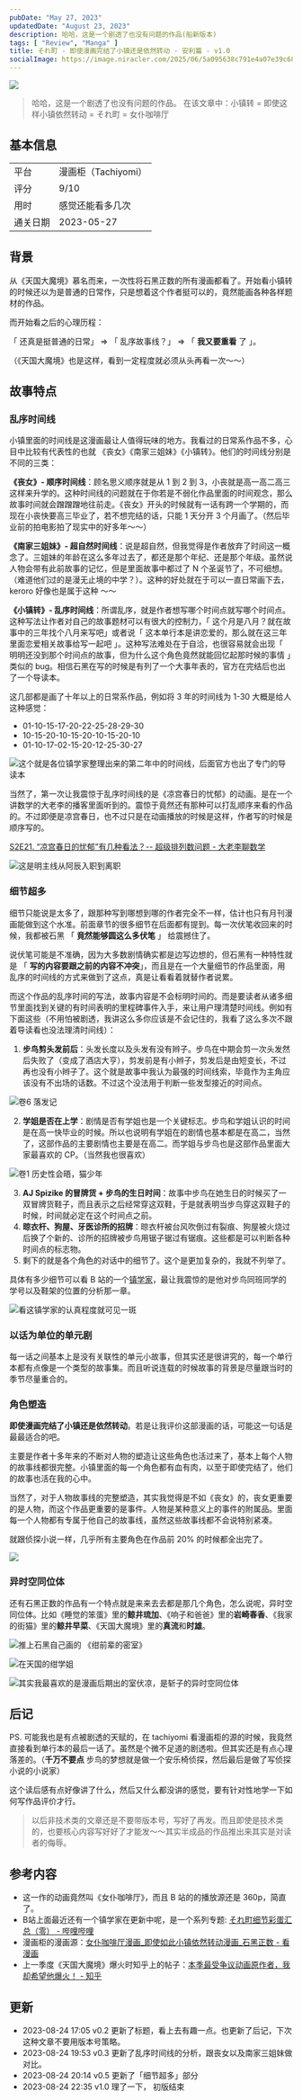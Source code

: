 ```yaml
---
pubDate: "May 27, 2023"
updatedDate: "August 23, 2023"
description: 哈哈，这是一个剧透了也没有问题的作品(船新版本)
tags: [ "Review", "Manga" ]
title: それ町 - 即使漫画完结了小镇还是依然转动 - 安利篇 - v1.0
socialImage: https://image.niracler.com/2025/06/5a095638c791e4a07e39c68f65926b32.png
---
```



![](https://image.niracler.com/2025/06/5a095638c791e4a07e39c68f65926b32.png)

> 哈哈，这是一个剧透了也没有问题的作品。
> 在该文章中：小镇转 = 即使这样小镇依然转动 = それ町 = 女仆咖啡厅

## 基本信息

|      |           |
| ---- | --------- |
| 平台   | 漫画柜（Tachiyomi） |
| 评分   | 9/10      |
| 用时   | 感觉还能看多几次    |
| 通关日期 |     2023-05-27       |

## 背景

从《天国大魔境》慕名而来，一次性将石黑正数的所有漫画都看了。开始看小镇转的时候还以为是普通的日常作，只是想着这个作者挺可以的，竟然能画各种各样题材的作品。

而开始看之后的心理历程：

「 还真是挺普通的日常」 => 「 乱序故事线？」 => 「 **我又要重看** 了 」。

（<Spoiler>《天国大魔境》也是这样，看到一定程度就必须从头再看一次～～</Spoiler>）

## 故事特点

### 乱序时间线

小镇里面的时间线是这漫画最让人值得玩味的地方。我看过的日常系作品不多，心目中比较有代表性的也就 《丧女》《南家三姐妹》《小镇转》。他们的时间线分别是不同的三类：

**《丧女》- 顺序时间线**：顾名思义顺序就是从 1 到 2 到 3，小丧就是高一高二高三这样来升学的。这种时间线的问题就在于你若是不弱化作品里面的时间观念，那么故事时间就会蹭蹭蹭地往前走。《丧女》开头的时候就有一话有跨一个学期的，而现在小丧快要高三毕业了，若不想完结的话，只能 1 天分开 3 个月画了。（然后毕业前的拍电影拍了现实中的好多年～～）

**《南家三姐妹》- 超自然时间线**：说是超自然，但我觉得是作者放弃了时间这一概念了。三姐妹的年龄在这么多年过去了，都还是那个年纪、还是那个年级。虽然说人物会带有此前故事的记忆，但是里面故事中都过了 N 个圣诞节了，不可细想。（<Spoiler>难道他们过的是漫无止境的中学？</Spoiler>）。这种的好处就在于可以一直日常画下去，keroro 好像也是属于这种 ～～

**《小镇转》- 乱序时间线**：所谓乱序，就是作者想写哪个时间点就写哪个时间点。这种写法让作者对自己的故事题材可以有很大的控制力，「 这个月是八月？就在故事中的三年找个八月来写吧」或者说「 这本单行本是讲恋爱的，那么就在这三年里面恋爱相关故事给写一起吧 」。这种写法难处在于自洽，也很容易就会出现「 明明还没到那个时间点的故事，但为什么这个角色竟然就能回忆起那时候的事情 」类似的 bug。相信石黑在写的时候是有列了一个大事年表的，官方在完结后也出了一个导读本。

这几部都是画了十年以上的日常系作品，例如将 3 年的时间线为 1-30 大概是给人这种感觉：

- 01-10-15-17-20-22-25-28-29-30
- 10-15-20-10-15-20-10-15-20-10
- 01-10-17-02-15-20-12-25-30-27

![这个就是各位镇学家整理出来的第二年中的时间线，后面官方也出了专门的导读本](https://image.niracler.com/2025/06/72cf1eb96b6581fc6fae34919dac4775.png)

当然了，第一次让我震惊于乱序时间线的是《凉宫春日的忧郁》的动画。是在一个讲数学的大老李的播客里面听到的。震惊于竟然还有那种可以打乱顺序来看的作品的。不过即便是凉宫春日，也不过只是在动画播放的时候是这样，作者写的时候是顺序写的。

[S2E21. “凉宫春日的忧郁”有几种看法？-- 超级排列数问题 - 大老李聊数学](https://www.xiaoyuzhoufm.com/episode/5e7c7fbc418a84a046bf7c18)

![这是明主线从阿辰入职到离职](https://image.niracler.com/2025/06/cd84c3f92753b2867a2b534d18ef78fd.png)

### 细节超多

细节只能说是太多了，跟那种写到哪想到哪的作者完全不一样，估计也只有月刊漫画能做到这个水准。前面章节的很多细节在后面都有提到。每一次伏笔收回来的时候，我都被石黑 「 **竟然能够圆这么多伏笔** 」 给震撼住了。

说伏笔可能是不准确，因为大多数剧情确实都是边写边想的，但石黑有一种特性就是 「 **写的内容要跟之前的内容不冲突**」，而且是在一个大量细节的作品里面，用乱序的时间线的方式来做到了这点，真是让看看着就替作者说累。

而这个作品的乱序时间的写法，故事内容是不会标明时间的。而是要读者从诸多细节里面找到关键的有时间表明的里程碑事件入手，来让用户理清楚时间线。例如有下面这些（不用怕被剧透，我讲这么多你应该是不会记住的，我看了这么多次不跟着导读看也没法理清时间线）：

1. **步鸟剪头发前后**：头发长度以及头发有没有辫子。步鸟在中期会剪一次头发然后失败了（<Spoiler>变成了酒店大亨</Spoiler>），剪发前是有小辫子，剪发后是由短变长，不过再也没有小辫子了。这个就是故事中我认为最强的时间线索，毕竟作为主角应该没有不出场的话数。不过这个没法用于判断一些发型接近的时间点。

![卷6 落发记](https://image.niracler.com/2025/06/e6234e475617e798535e25e15146c8f8.jpeg)

2. **学姐是否在上学**：剧情是否有学姐也是一个关键标志。步鸟和学姐认识的时间是在高一快毕业的时候。所以也说明有学姐在的剧情也基本都是在高二，当然了，这部作品的主要剧情也主要是在高二。而学姐与步鸟也是这部作品里面大家最喜欢的 CP。（当然我也很喜欢）

![卷1 历史性会晤，猫少年](https://image.niracler.com/2025/06/8d49284f75f30ab752c8e69d443a9054.jpeg)

3. **AJ Spizike 的冒牌货 + 步鸟的生日时间**：故事中步鸟在她生日的时候买了一双冒牌货鞋子，而且表示之后经常穿这双鞋，于是就表明当步鸟穿这双鞋子的时候，时间就必定在这个时间点之前。
6. **晾衣杆、狗屋、牙医诊所的招牌**：晾衣杆被台风吹倒过有裂痕、狗屋被火烧过后换了个新的、诊所的招牌被步鸟用锯子锯过有锯痕。这些都是可以判断各种时间点的标志物。
7. 剩下的就是各个角色的对话中的细节了。这个是更加复杂的，我就不列举了。

具体有多少细节可以看 B 站的一个[镇学家](https://www.bilibili.com/read/cv23899670?from=search)，最让我震惊的是他对步鸟同班同学的学号以及鞋架的位置的分析那一章。

![看这镇学家的认真程度就可见一斑](https://image.niracler.com/2025/06/94f09150b63757da716af5508a670a88.png)

### 以话为单位的单元剧

每一话之间基本上是没有关联性的单元小故事，但其实还是很讲究的，每一个单行本都有点像是一个类型的故事集。而且听说连载的时候故事的背景是尽量跟当时的季节尽量重合的。

### 角色塑造

**即使漫画完结了小镇还是依然转动**。若是让我评价这部漫画的话，可能这一句话是最最适合的吧。

主要是作者十多年来的不断对人物的塑造让这些角色也活过来了，基本上每个人物的故事线都很完整。小镇里面的每一个角色都有血有肉，以至于即使完结了，他们的故事也活在我的心中。

当然了，对于人物故事线的完整塑造，其实我觉得是不如《丧女》的，丧女更重要的是人物，而这个作品更重要的是事件。人物是某种意义上的事件的附属品。里面每一个人物都有专属于他自己的故事线，虽然这些故事线都不会说特别紧凑。

就跟侦探小说一样，几乎所有主要角色在作品前 20% 的时候都全出完了。

![](https://image.niracler.com/2025/06/f45ecb382146eb1777983d476e92d784.jpeg)

### 异时空同位体

还有石黑正数的作品有一个特点就是来来去去都是那几个角色，怎么说呢，异时空同位体。比如《睡觉的笨蛋》里的**鲸井琉加**、《响子和爸爸》里的**岩崎春香**、《我家的街猫》里的**鲸井早菜**、《天国大魔境》里的**真流**和**时雄**。

![推上石黑自己画的 [《绀前辈的密室》](https://t.co/K2OOPS9s12)](https://image.niracler.com/2025/06/117ee432a893296a892faea27cda55d2.png)

![在天国的绀学姐](https://image.niracler.com/2025/06/a655a98c76542d4f7abb606f4e4927e2.jpeg)

![其实我最喜欢的是漫画后期出的室伏凉，是斩子的异时空同位体](https://image.niracler.com/2025/06/3f830ef970358a9abb66ce7716fed711.png)

## 后记

PS. 可能我也是有点被剧透的天赋的，在 tachiyomi 看漫画柜的源的时候，我竟然直接看到单行本的最后一话了。虽然是个微不足道的剧透啦。但其实还是有点心理落差的。（**千万不要点** <Spoiler>步鸟的梦想就是做一个安乐椅侦探，然后最后是做了写侦探小说的小说家</Spoiler>）

这个读后感有点好像讲了什么，然后又什么都没讲的感觉，要有针对性地学一下如何写作品评价才行。

> 以后非技术类的文章还是不要带版本号，写好了再发。而且即使是技术类的，也要核心内容写好好了才能发～～其实半成品的作品推出来其实是对读者的侮辱。

## 参考内容

- 这一作的动画竟然叫《女仆咖啡厅》，而且 B 站的的播放源还是 360p，简直了。
- B站上面最近还有一个镇学家在更新中呢，是一个系列专题: [それ町细节彩蛋汇总（零） - 哔哩哔哩](https://www.bilibili.com/read/cv23899670?from=search)
- 漫画柜的漫画源：[女仆咖啡厅漫画_即使如此小镇依然转动漫画_石黑正数 - 看漫画](https://www.manhuagui.com/comic/5846/)
- 上一季度《天国大魔境》爆火时知乎上的帖子：[本季最受争议动画原作者，我却希望他爆火！ - 知乎](https://zhuanlan.zhihu.com/p/640412410)

## 更新

- 2023-08-24 17:05 v0.2 更新了标题，看上去有趣一点。也更新了后记，下次这种文章不要用版本号策略。
- 2023-08-24 19:53 v0.3 更新了乱序时间线的分析，跟丧女以及南家三姐妹做对比。
- 2023-08-24 20:14 v0.5 更新了「细节超多」部分
- 2023-08-24 22:35 v1.0 理了一下， 初版结束

